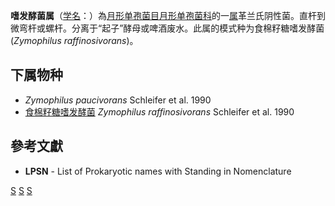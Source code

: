 {{Automatic taxobox
| taxon = Zymophilus
| authority = Schleifer et al., 1990
| type species = 食棉籽糖嗜发酵菌<br>''Zymophilus raffinosivorans''
| type species authority = Schleifer et al., 1990
| synonyms = ''Propionispira'' <small>Schink et al., 1983</small>
}}
'''嗜发酵菌属'''（[[学名|学名]]：{{lang|la|''Zymophilus''}}）為[[月形单孢菌目|月形单孢菌目]][[月形单孢菌科|月形单孢菌科]]的一[[属|属]]革兰氏阴性菌。直杆到微弯杆或螺杆。分离于“起子”酵母或啤酒废水。此属的模式种为食棉籽糖嗜发酵菌(''Zymophilus raffinosivorans'')。

==下属物种==
* ''Zymophilus paucivorans'' Schleifer et al. 1990
* [[食棉籽糖嗜发酵菌|食棉籽糖嗜发酵菌]] ''Zymophilus raffinosivorans'' Schleifer et al. 1990

==參考文獻==
{{reflist}}
* '''LPSN''' - List of Prokaryotic names with Standing in Nomenclature

{{taxonbar}}

[[Category:革兰氏阴性菌|S]]
[[Category:_月形单孢菌科|S]]
[[Category:1990年描述的分类群|S]]